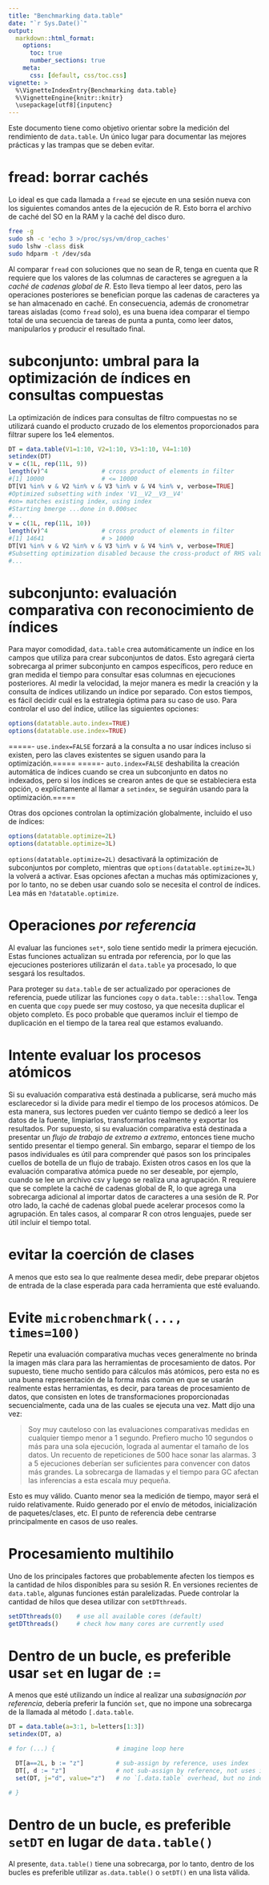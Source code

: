 ---
title: "Benchmarking data.table"
date: "`r Sys.Date()`"
output:
  markdown::html_format:
    options:
      toc: true
      number_sections: true
    meta:
      css: [default, css/toc.css]
vignette: >
  %\VignetteIndexEntry{Benchmarking data.table}
  %\VignetteEngine{knitr::knitr}
  \usepackage[utf8]{inputenc}
---

<style>
h2 {
    font-size: 20px;
}
</style>

Este documento tiene como objetivo orientar sobre la medición del rendimiento de
`data.table`. Un único lugar para documentar las mejores prácticas y las trampas
que se deben evitar.

# fread: borrar cachés

Lo ideal es que cada llamada a `fread` se ejecute en una sesión nueva con los
siguientes comandos antes de la ejecución de R. Esto borra el archivo de caché
del SO en la RAM y la caché del disco duro.

```sh
free -g
sudo sh -c 'echo 3 >/proc/sys/vm/drop_caches'
sudo lshw -class disk
sudo hdparm -t /dev/sda
```

Al comparar `fread` con soluciones que no sean de R, tenga en cuenta que R
requiere que los valores de las columnas de caracteres se agreguen a la _caché
de cadenas global de R_. Esto lleva tiempo al leer datos, pero las operaciones
posteriores se benefician porque las cadenas de caracteres ya se han almacenado
en caché. En consecuencia, además de cronometrar tareas aisladas (como `fread`
solo), es una buena idea comparar el tiempo total de una secuencia de tareas de
punta a punta, como leer datos, manipularlos y producir el resultado final.

# subconjunto: umbral para la optimización de índices en consultas compuestas

La optimización de índices para consultas de filtro compuestas no se utilizará
cuando el producto cruzado de los elementos proporcionados para filtrar supere
los 1e4 elementos.

```r
DT = data.table(V1=1:10, V2=1:10, V3=1:10, V4=1:10)
setindex(DT)
v = c(1L, rep(11L, 9))
length(v)^4               # cross product of elements in filter
#[1] 10000                # <= 10000
DT[V1 %in% v & V2 %in% v & V3 %in% v & V4 %in% v, verbose=TRUE]
#Optimized subsetting with index 'V1__V2__V3__V4'
#on= matches existing index, using index
#Starting bmerge ...done in 0.000sec
#...
v = c(1L, rep(11L, 10))
length(v)^4               # cross product of elements in filter
#[1] 14641                # > 10000
DT[V1 %in% v & V2 %in% v & V3 %in% v & V4 %in% v, verbose=TRUE]
#Subsetting optimization disabled because the cross-product of RHS values exceeds 1e4, causing memory problems.
#...
```

# subconjunto: evaluación comparativa con reconocimiento de índices

Para mayor comodidad, `data.table` crea automáticamente un índice en los campos
que utiliza para crear subconjuntos de datos. Esto agregará cierta sobrecarga al
primer subconjunto en campos específicos, pero reduce en gran medida el tiempo
para consultar esas columnas en ejecuciones posteriores. Al medir la velocidad,
la mejor manera es medir la creación y la consulta de índices utilizando un
índice por separado. Con estos tiempos, es fácil decidir cuál es la estrategia
óptima para su caso de uso. Para controlar el uso del índice, utilice las
siguientes opciones:

```r
options(datatable.auto.index=TRUE)
options(datatable.use.index=TRUE)
```

=====- `use.index=FALSE` forzará a la consulta a no usar índices incluso si
existen, pero las claves existentes se siguen usando para la optimización.=====
=====- `auto.index=FALSE` deshabilita la creación automática de índices cuando
se crea un subconjunto en datos no indexados, pero si los índices se crearon
antes de que se estableciera esta opción, o explícitamente al llamar a
`setindex`, se seguirán usando para la optimización.=====

Otras dos opciones controlan la optimización globalmente, incluido el uso de
índices:
```r
options(datatable.optimize=2L)
options(datatable.optimize=3L)
```
`options(datatable.optimize=2L)` desactivará la optimización de subconjuntos por
completo, mientras que `options(datatable.optimize=3L)` la volverá a activar.
Esas opciones afectan a muchas más optimizaciones y, por lo tanto, no se deben
usar cuando solo se necesita el control de índices. Lea más en
`?datatable.optimize`.

# Operaciones _por referencia_

Al evaluar las funciones `set*`, solo tiene sentido medir la primera ejecución.
Estas funciones actualizan su entrada por referencia, por lo que las ejecuciones
posteriores utilizarán el `data.table` ya procesado, lo que sesgará los
resultados.

Para proteger su `data.table` de ser actualizado por operaciones de referencia,
puede utilizar las funciones `copy` o `data.table:::shallow`. Tenga en cuenta
que `copy` puede ser muy costoso, ya que necesita duplicar el objeto completo.
Es poco probable que queramos incluir el tiempo de duplicación en el tiempo de
la tarea real que estamos evaluando.

# Intente evaluar los procesos atómicos

Si su evaluación comparativa está destinada a publicarse, será mucho más
esclarecedor si la divide para medir el tiempo de los procesos atómicos. De esta
manera, sus lectores pueden ver cuánto tiempo se dedicó a leer los datos de la
fuente, limpiarlos, transformarlos realmente y exportar los resultados. Por
supuesto, si su evaluación comparativa está destinada a presentar un _flujo de
trabajo de extremo a extremo_, entonces tiene mucho sentido presentar el tiempo
general. Sin embargo, separar el tiempo de los pasos individuales es útil para
comprender qué pasos son los principales cuellos de botella de un flujo de
trabajo. Existen otros casos en los que la evaluación comparativa atómica puede
no ser deseable, por ejemplo, cuando se lee un archivo csv y luego se realiza
una agrupación. R requiere que se complete la caché de cadenas global de R, lo
que agrega una sobrecarga adicional al importar datos de caracteres a una sesión
de R. Por otro lado, la caché de cadenas global puede acelerar procesos como la
agrupación. En tales casos, al comparar R con otros lenguajes, puede ser útil
incluir el tiempo total.

# evitar la coerción de clases

A menos que esto sea lo que realmente desea medir, debe preparar objetos de
entrada de la clase esperada para cada herramienta que esté evaluando.

# Evite `microbenchmark(..., times=100)`

Repetir una evaluación comparativa muchas veces generalmente no brinda la imagen
más clara para las herramientas de procesamiento de datos. Por supuesto, tiene
mucho sentido para cálculos más atómicos, pero esta no es una buena
representación de la forma más común en que se usarán realmente estas
herramientas, es decir, para tareas de procesamiento de datos, que consisten en
lotes de transformaciones proporcionadas secuencialmente, cada una de las cuales
se ejecuta una vez. Matt dijo una vez:

> Soy muy cauteloso con las evaluaciones comparativas medidas en cualquier
> tiempo menor a 1 segundo. Prefiero mucho 10 segundos o más para una sola
> ejecución, lograda al aumentar el tamaño de los datos. Un recuento de
> repeticiones de 500 hace sonar las alarmas. 3 a 5 ejecuciones deberían ser
> suficientes para convencer con datos más grandes. La sobrecarga de llamadas y
> el tiempo para GC afectan las inferencias a esta escala muy pequeña.

Esto es muy válido. Cuanto menor sea la medición de tiempo, mayor será el ruido
relativamente. Ruido generado por el envío de métodos, inicialización de
paquetes/clases, etc. El punto de referencia debe centrarse principalmente en
casos de uso reales.

# Procesamiento multihilo

Uno de los principales factores que probablemente afecten los tiempos es la
cantidad de hilos disponibles para su sesión R. En versiones recientes de
`data.table`, algunas funciones están paralelizadas. Puede controlar la cantidad
de hilos que desea utilizar con `setDTthreads`.

```r
setDTthreads(0)    # use all available cores (default)
getDTthreads()     # check how many cores are currently used
```

# Dentro de un bucle, es preferible usar `set` en lugar de `:=`

A menos que esté utilizando un índice al realizar una _subasignación por
referencia_, debería preferir la función `set`, que no impone una sobrecarga de
la llamada al método `[.data.table`.

```r
DT = data.table(a=3:1, b=letters[1:3])
setindex(DT, a)

# for (...) {                 # imagine loop here

  DT[a==2L, b := "z"]         # sub-assign by reference, uses index
  DT[, d := "z"]              # not sub-assign by reference, not uses index and adds overhead of `[.data.table`
  set(DT, j="d", value="z")   # no `[.data.table` overhead, but no index yet, till #1196

# }
```

# Dentro de un bucle, es preferible `setDT` en lugar de `data.table()`

Al presente, `data.table()` tiene una sobrecarga, por lo tanto, dentro de los
bucles es preferible utilizar `as.data.table()` o `setDT()` en una lista válida.

